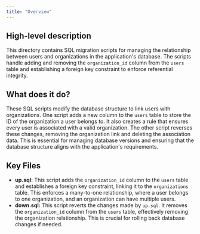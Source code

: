 ```yaml
---
title: "Overview"
---
```


## High-level description
This directory contains SQL migration scripts for managing the relationship between users and organizations in the application's database. The scripts handle adding and removing the `organization_id` column from the `users` table and establishing a foreign key constraint to enforce referential integrity.

## What does it do?
These SQL scripts modify the database structure to link users with organizations. One script adds a new column to the `users` table to store the ID of the organization a user belongs to. It also creates a rule that ensures every user is associated with a valid organization. The other script reverses these changes, removing the organization link and deleting the association data. This is essential for managing database versions and ensuring that the database structure aligns with the application's requirements.

## Key Files
- **up.sql:** This script adds the `organization_id` column to the `users` table and establishes a foreign key constraint, linking it to the `organizations` table. This enforces a many-to-one relationship, where a user belongs to one organization, and an organization can have multiple users.
- **down.sql:** This script reverts the changes made by `up.sql`. It removes the `organization_id` column from the `users` table, effectively removing the organization relationship. This is crucial for rolling back database changes if needed.
